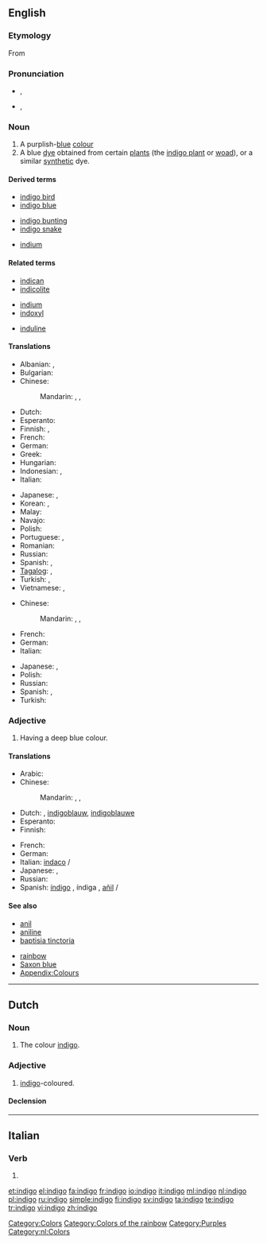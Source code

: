 {{wikipedia}}
{{also|Indigo|índigo}}
==English==

===Etymology===
From {{etyl|el}} {{term|ἰνδικόν|sc=Grek||Indian dye}}

===Pronunciation===
* {{a|UK}} {{IPA|/ˈɪn.dɪˌɡəʊ/}}, {{SAMPA|/"In.dI%g@U/}}
* {{a|US}} {{IPA|/ˈɪndɪˌɡoʊ/}}, {{SAMPA|/"IndI%goU/}}

===Noun===
{{en-noun|-}}

# A purplish-[[blue]] [[colour]]
# A blue [[dye]] obtained from certain [[plant]]s (the [[indigo plant]] or [[woad]]), or a similar [[synthetic]] dye.
#: {{color panel|00416A}}
#: {{color panel|web indigo|2=4B0082}}

====Derived terms====
{{top3}}
* [[indigo bird]]
* [[indigo blue]]
{{mid3}}
* [[indigo bunting]]
* [[indigo snake]]
{{mid3}}
* [[indium]]<!--see the etymology for that word-->
{{bottom}}

====Related terms====
{{top3}}
* [[indican]]
* [[indicolite]]
{{mid3}}
* [[indium]]
* [[indoxyl]]
{{mid3}}
* [[induline]]
{{bottom}}

====Translations====
{{trans-top|colour}}
* Albanian: {{t|sq|llullaq|xs=Albanian}},  {{t|sq|vjollcë|xs=Albanian}}
* Bulgarian: {{t|bg|индиго|m|tr=indigo}}
* Chinese:
*: Mandarin: {{t|cmn|靛青|tr=diànqīng|sc=Hani}},  {{t|cmn|靛藍|sc=Hani}},  {{t|cmn|靛蓝|tr=diànlán|sc=Hani}}
* Dutch: {{t+|nl|indigo|n}}
* Esperanto: {{t-|eo|indigo|xs=Esperanto}}
* Finnish: {{t|fi|indigokarmiiniväri}},  {{t+|fi|indigo}}
* French: {{t+|fr|indigo|m}}
* German: {{t+|de|Indigo|n}}
* Greek: {{t|el|ινδικό|m|tr=indikó}}
* Hungarian: {{t|hu|indigó}}
* Indonesian: {{t+|id|biru|xs=Indonesian}},  {{t-|id|nila|xs=Indonesian}}
* Italian: {{t+|it|indaco|m}}
{{trans-mid}}
* Japanese: {{t|ja|インジゴ|tr=injigo}}, {{t+|ja|藍色|tr=あいいろ, aiiro}}
* Korean: {{t|ko|남빛|tr=nambich|sc=Hang}},  {{t|ko|쪽빛|tr=jjogbich|sc=Hang}}
* Malay: {{t-|ms|nila|xs=Malay}}
* Navajo: {{tø|nv|yágo dootłʼizh}}
* Polish: {{t|pl|indygo}}
* Portuguese: {{t+|pt|anil}},  {{t-|pt|indigo|m}}
* Romanian: {{t-|ro|indigo|m}}
* Russian: {{t|ru|индиго|n|tr=indígo}}
* Spanish: {{t+|es|índigo|m}}, {{t+|es|añil|m}}
* [[Tagalog]]: {{t-|tl|indigo|xs=Tagalog}},  {{t-|tl|anyil|xs=Tagalog}}
* Turkish: {{t+|tr|indigo}}, {{t|tr|çivit mavisi}}
* Vietnamese: {{t|vi|cây chàm|xs=Vietnamese}},  {{t|vi|chàm|xs=Vietnamese}}
{{trans-bottom}}

{{trans-top|dye}}
* Chinese:
*: Mandarin: {{t|cmn|靛青|tr=diànqīng|sc=Hani}},  {{t|cmn|靛藍|sc=Hani}},  {{t|cmn|靛蓝|tr=diànlán|sc=Hani}}
* French: {{t+|fr|indigo|m}}
* German: {{t+|de|Indigo|m}}
* Italian: {{t+|it|indaco|m}}
{{trans-mid}}
* Japanese: {{t|ja|インジゴ|tr=injigo}}, {{t+|ja|藍色|tr=あいいろ, aiiro}}
* Polish: {{t|pl|indygo}}
* Russian: {{t|ru|индиго|n|tr=indígo}}
* Spanish: {{t+|es|índigo|m}}, {{t+|es|añil|m}}
* Turkish: {{t+|tr|indigo}}
{{trans-bottom}}

===Adjective===
{{infl|en|adjective}}

# Having a deep blue colour.

====Translations====
{{trans-top|colour}}
* Arabic: {{t|ar|نيلي|tr=niiliy}}
* Chinese:
*: Mandarin: {{t|cmn|靛藍|sc=Hani}},  {{t|cmn|靛蓝|tr=diànlán|sc=Hani}}, {{t|cmn|靛青|tr=diànqīng|sc=Hani}}
* Dutch: {{nl|indigo}}, [[indigoblauw]], [[indigoblauwe]]
* Esperanto: {{t-|eo|indiga|xs=Esperanto}}
* Finnish: {{t-|fi|indigonsininen}}
{{trans-mid}}
* French: {{t+|fr|indigo}}
* German: {{t|de|indigofarben}}
* Italian: [[indaco]] {{m}}/{{f}}
* Japanese: {{t|ja|インジゴ|tr=indigo}}, {{t+|ja|藍色|tr=あいいろ , aiiro}}
* Russian: {{t|ru|индиго|alt=цвета индиго|tr=cvéta indígo}}
* Spanish: [[índigo]] {{m}}, índiga {{f}}, [[añil]] {{m}}/{{f}}
{{trans-bottom}}

====See also====
{{top2}}
* [[anil]]
* [[aniline]]
* [[baptisia tinctoria]]
{{mid2}}
* [[rainbow]]
* [[Saxon blue]]
* [[Appendix:Colours]]
{{bottom}}

[[Category:Colors]]
[[Category:Colors of the rainbow]]
[[Category:Purples]]

----

==Dutch==

===Noun===
{{nl-noun|g=n|indigo's|-}}

# The colour [[#English|indigo]].

===Adjective===
{{nl-adj|peri|peri}}

# [[#English|indigo]]-coloured.

====Declension====
{{nl-decl-adj-nc|indigo|indigo's}}

[[Category:nl:Colors]]

----

==Italian==

===Verb===
{{infl|it|verb form}}

# {{form of|[[first-person|First-person]] [[singular]] [[present tense]]|indigere|lang=Italian}}

[[et:indigo]]
[[el:indigo]]
[[fa:indigo]]
[[fr:indigo]]
[[io:indigo]]
[[it:indigo]]
[[ml:indigo]]
[[nl:indigo]]
[[pl:indigo]]
[[ru:indigo]]
[[simple:indigo]]
[[fi:indigo]]
[[sv:indigo]]
[[ta:indigo]]
[[te:indigo]]
[[tr:indigo]]
[[vi:indigo]]
[[zh:indigo]]